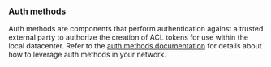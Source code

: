 ### Auth methods

Auth methods are components that perform authentication against a trusted external party to authorize the creation of ACL tokens for use within the local datacenter. Refer to the [auth methods documentation](/consul/docs/security/acl/auth-methods) for details about how to leverage auth methods in your network.
